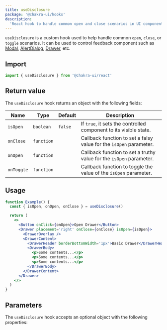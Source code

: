 ```yaml
---
title: useDisclosure
package: '@chakra-ui/hooks'
description:
  'React hook to handle common open and close scenarios in UI components'
---
```


`useDisclosure` is a custom hook used to help handle common `open`, `close`, or
`toggle` scenarios. It can be used to control feedback component such as
[Modal](/docs/components/overlay/modal), [AlertDialog](/docs/components/overlay/alert-dialog),
[Drawer](/docs/components/overlay/drawer), etc.

## Import

```js
import { useDisclosure } from '@chakra-ui/react'
```

## Return value

The `useDisclosure` hook returns an object with the following fields:

| Name       | Type       | Default | Description                                                         |
| ---------- | ---------- | ------- | ------------------------------------------------------------------- |
| `isOpen`   | `boolean`  | `false` | If `true`, it sets the controlled component to its visible state.   |
| `onClose`  | `function` |         | Callback function to set a falsy value for the `isOpen` parameter.  |
| `onOpen`   | `function` |         | Callback function to set a truthy value for the `isOpen` parameter. |
| `onToggle` | `function` |         | Callback function to toggle the value of the `isOpen` parameter.    |

## Usage

```jsx
function Example() {
  const { isOpen, onOpen, onClose } = useDisclosure()

  return (
    <>
      <Button onClick={onOpen}>Open Drawer</Button>
      <Drawer placement='right' onClose={onClose} isOpen={isOpen}>
        <DrawerOverlay />
        <DrawerContent>
          <DrawerHeader borderBottomWidth='1px'>Basic Drawer</DrawerHeader>
          <DrawerBody>
            <p>Some contents...</p>
            <p>Some contents...</p>
            <p>Some contents...</p>
          </DrawerBody>
        </DrawerContent>
      </Drawer>
    </>
  )
}
```

## Parameters

The `useDisclosure` hook accepts an optional object with the following
properties:

<PropsTable of='useDisclosure' />
